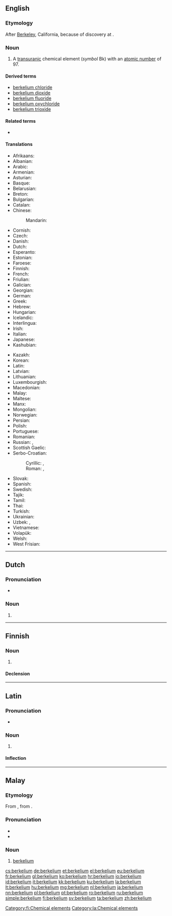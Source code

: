 {{also|Berkelium|berkélium}}
==English==
{{elements|Bk|curium|Cm|californium|Cf}}

===Etymology===
After [[Berkeley]], California, because of discovery at {{w|UC Berkeley}}.

===Noun===
{{en-noun|-}}
{{wikipedia}}

# A [[transuranic]] chemical element (''symbol'' Bk) with an [[atomic number]] of 97.

====Derived terms====
* [[berkelium chloride]]
* [[berkelium dioxide]]
* [[berkelium fluoride]]
* [[berkelium oxychloride]]
* [[berkelium trioxide]]

====Related terms====
* {{w|Berkeley, California|Berkeley}}

====Translations====
{{trans-top|transuranic chemical element}}
* Afrikaans: {{t|af|berkelium}}
* Albanian: {{t|sq|berkelium}}
* Arabic: {{t|ar|بِرْكِلْيُوم|tr=birkilyum|m}}
* Armenian: {{t|hy|բերկլիում}}
* Asturian: {{t|ast|berkeliu|m}}
* Basque: {{t|eu|berkelioa}}
* Belarusian: {{t|be|бе́рклiй|m}}
* Breton: {{t|br|berkeliom}}
* Bulgarian: {{t|bg|бе́рклий|m}}
* Catalan: {{t|ca|berkeli|m}}
* Chinese:
*: Mandarin: {{t+|cmn|锫|tr=péi}}
* Cornish: {{t|kw|berkelyum}}
* Czech: {{t+|cs|berkelium}}
* Danish: {{t|da|berkelium}}
* Dutch: {{t+|nl|berkelium|n}}
* Esperanto: {{t|eo|berkelio}}
* Estonian: {{t+|et|berkeelium}}
* Faroese: {{t|fo|berkelium}}
* Finnish: {{t+|fi|berkelium}}
* French: {{t+|fr|berkélium|m}}
* Friulian: {{t|fur|bercheli}}
* Galician: {{t+|gl|berkelio|m}}
* Georgian: {{t|ka|ბერკლიუმი}}
* German: {{t+|de|Berkelium|n}}
* Greek: {{t+|el|μπερκέλιο|n}}
* Hebrew: {{t+|he|ברקליום|tr=berkliyum}}
* Hungarian: {{t+|hu|berkélium}}
* Icelandic: {{t+|is|berkelín}}
* Interlingua: {{t|ia|berkelium}}
* Irish: {{t|ga|beircéiliam}}
* Italian: {{t+|it|berkelio|m}}
* Japanese: {{t+|ja|バークリウム|tr=bākuriumu}}
* Kashubian: {{t|csb|bekerél}}
{{trans-mid}}
* Kazakh: {{t|kk|беркелий|sc=Cyrl}}
* Korean: {{t+|ko|버클륨|sc=Hang|tr=beokeullyum}}
* Latin: {{t+|la|berkelium}}
* Latvian: {{t|lv|berklijs}}
* Lithuanian: {{t+|lt|berklis}}
* Luxembourgish: {{t|lb|Berkelium}}
* Macedonian: {{t|mk|беркелиум|m}}
* Malay: {{t|ms|berkelium}}
* Maltese: {{t|mt|berkeljum}}
* Manx: {{t|gv|berkelium}}
* Mongolian: {{t|mn|беркли}}
* Norwegian: {{t|no|berkelium}}
* Persian: {{t|fa|برکلیم|tr=berkeliom}}
* Polish: {{t+|pl|berkel|m}}
* Portuguese: {{t+|pt|berquélio|m}}
* Romanian: {{t+|ro|berkeliu|n}}
* Russian: {{t+|ru|берке́лий|m}}, {{t+|ru|бе́рклий|m}}
* Scottish Gaelic: {{t|gd|beircèiliam}}
* Serbo-Croatian:
*: Cyrillic: {{t|sh|беркелиj|m}}, {{t|sh|беркелиjум|m}}
*: Roman: {{t+|sh|berkelij|m}}, {{t|sh|berkelijum|m}}
* Slovak: {{t|sk|berkelium}}
* Spanish: {{t+|es|berkelio|m}}
* Swedish: {{t+|sv|berkelium}}
* Tajik: {{t|tg|берклий}}
* Tamil: {{t|ta|பெர்கெலியம்}}
* Thai: {{t|th|เบอร์คีเลียม|tr=boekhīliam}}
* Turkish: {{t+|tr|berkelyum}}
* Ukrainian: {{t|uk|берке́лiй|m}}
* Uzbek: {{t|uz|berkliy}}, {{t|uz|берклий|sc=Cyrl}}
* Vietnamese: {{t|vi|beckeli}}
* Volapük: {{t+|vo|berkelin}}
* Welsh: {{t|cy|berkeliwm}}
* West Frisian: {{t|fy|berkelium}}
{{trans-bottom}}

----

==Dutch==
{{wikipedia|lang=nl}}
{{elements|Bk|curium|Cm|californium|Cf|lang=nl}}

===Pronunciation===
* {{audio|Nl-berkelium.ogg|Audio|lang=nl}}

===Noun===
{{nl-noun|n|-|-}}

# {{l/en|berkelium}}

----

==Finnish==
{{wikipedia|lang=fi}}

===Noun===
{{fi-noun}}

# {{l/en|berkelium}}

====Declension====
{{fi-decl-risti|n=sg|berkelium|||a|i=0}}

[[Category:fi:Chemical elements]]

----

==Latin==
{{wikipedia|lang=la}}

===Pronunciation===
* {{la-pronunc|berkelium}}

===Noun===
{{la-noun|berkelium||berkeliī|n|second}}

# {{l/en|berkelium}}

====Inflection====
{{la-decl-2nd-N|berkeli}}

[[Category:la:Chemical elements]]

----

==Malay==
{{wikipedia|lang=ms}}
{{elements|Bk|kurium|Cm|kalifornium|Cf|lang=ms}}

===Etymology===
From {{etyl|en|ms}} {{term|berkelium|lang=en}}, from {{term|Berkeley|lang=en}}.

===Pronunciation===
* {{IPA|[bɛ(r)keliom]|[bɛ(r)keliəm]|lang=ms}}
* {{rhymes|iom|jom|om|lang=ms}}

===Noun===
{{head|ms|noun}}

# [[#English|berkelium]] {{gloss|chemical element}}

[[cs:berkelium]]
[[de:berkelium]]
[[et:berkelium]]
[[el:berkelium]]
[[eu:berkelium]]
[[fr:berkelium]]
[[gl:berkelium]]
[[ko:berkelium]]
[[hr:berkelium]]
[[io:berkelium]]
[[id:berkelium]]
[[it:berkelium]]
[[kk:berkelium]]
[[ku:berkelium]]
[[la:berkelium]]
[[lt:berkelium]]
[[hu:berkelium]]
[[mg:berkelium]]
[[nl:berkelium]]
[[ja:berkelium]]
[[nn:berkelium]]
[[pl:berkelium]]
[[pt:berkelium]]
[[ro:berkelium]]
[[ru:berkelium]]
[[simple:berkelium]]
[[fi:berkelium]]
[[sv:berkelium]]
[[ta:berkelium]]
[[zh:berkelium]]
